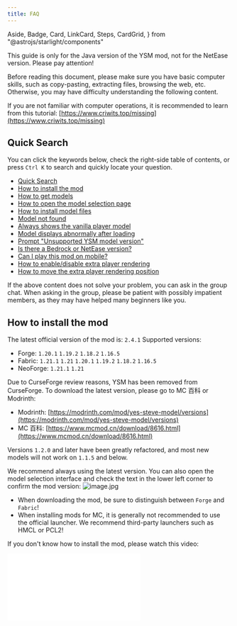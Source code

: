 ```yaml
---
title: FAQ
---
```


  Aside,
  Badge,
  Card,
  LinkCard,
  Steps,
  CardGrid,
} from "@astrojs/starlight/components"

<Aside type="tip">

This guide is only for the Java version of the YSM mod, not for the NetEase version. Please pay attention!

</Aside>

<Aside type="caution">

Before reading this document, please make sure you have basic computer skills, such as copy-pasting, extracting files, browsing the web, etc. Otherwise, you may have difficulty understanding the following content.

If you are not familiar with computer operations, it is recommended to learn from this tutorial: [https://www.criwits.top/missing](https://www.criwits.top/missing)

</Aside>

## Quick Search

You can click the keywords below, check the right-side table of contents, or press `Ctrl K` to search and quickly locate your question.

- [Quick Search](#quick-search)
- [How to install the mod](#how-to-install-the-mod)
- [How to get models](#how-to-get-models)
- [How to open the model selection page](#how-to-open-the-model-selection-page)
- [How to install model files](#how-to-install-model-files)
- [Model not found](#model-not-found)
- [Always shows the vanilla player model](#always-shows-the-vanilla-player-model)
- [Model displays abnormally after loading](#model-displays-abnormally-after-loading)
- [Prompt "Unsupported YSM model version"](#prompt-unsupported-ysm-model-version)
- [Is there a Bedrock or NetEase version?](#is-there-a-bedrock-or-netease-version)
- [Can I play this mod on mobile?](#can-i-play-this-mod-on-mobile)
- [How to enable/disable extra player rendering](#how-to-enable-disable-extra-player-rendering)
- [How to move the extra player rendering position](#how-to-move-the-extra-player-rendering-position)

If the above content does not solve your problem, you can ask in the group chat. When asking in the group, please be patient with possibly impatient members, as they may have helped many beginners like you.

<CardGrid>

<LinkCard
  title="Yes Steve Model Mod Group Chat ①"
  href="https://qm.qq.com/q/DnMzfKRPFK"
/>

<LinkCard
  title="Yes Steve Model Mod Group Chat ②"
  href="https://qm.qq.com/q/kXgjd9i7Uk"
/>

<LinkCard
  title="Yes Steve Model Mod Group Chat ③"
  href="https://qm.qq.com/q/rsoLMfBJCg"
/>

<LinkCard
  title="Yes Steve Model Mod Group Chat ④"
  href="https://qm.qq.com/q/4sANpvLFK8"
/>

</CardGrid>

## How to install the mod

The latest official version of the mod is: `2.4.1`
Supported versions:

<Card title="Version 2.4.1">

- Forge: `1.20.1` `1.19.2` `1.18.2` `1.16.5`
- Fabric: `1.21.1` `1.21`
  `1.20.1` `1.19.2` `1.18.2` `1.16.5`
- NeoForge: `1.21.1` `1.21`

</Card>

Due to CurseForge review reasons, YSM has been removed from CurseForge. To download the latest version, please go to MC 百科 or Modrinth:

- Modrinth: [https://modrinth.com/mod/yes-steve-model/versions](https://modrinth.com/mod/yes-steve-model/versions)
- MC 百科: [https://www.mcmod.cn/download/8616.html](https://www.mcmod.cn/download/8616.html)

Versions `1.2.0` and later have been greatly refactored, and most new models will not work on `1.1.5` and below.

We recommend always using the latest version. You can also open the model selection interface and check the text in the lower left corner to confirm the mod version:
![image.jpg](/images/ShztlRosQPAaFBj.png)

<Aside>

- When downloading the mod, be sure to distinguish between `Forge` and `Fabric`!
- When installing mods for MC, it is generally not recommended to use the official launcher. We recommend third-party launchers such as HMCL or PCL2!

</Aside>

If you don't know how to install the mod, please watch this video:

<iframe
  src="//player.bilibili.com/player.html?isOutside=true&aid=832321173&bvid=BV1434y1M7cb&cid=1301572367&p=1&autoplay=false"
  scrolling="no"
  border="0"
  frameborder="no"
  framespacing="0"
  allowfullscreen="true"
/>

## How to get models

Most creators post model showcase videos on Bilibili. You can search for relevant keywords on Bilibili to find the models you want. Some creators also post paid or free models on Afdian, and there is a free collection maintained by enthusiasts. Some creators also post models on Planet Minecraft.

<CardGrid>

<LinkCard
  icon="ri:bilibili-fill"
  title="Bilibili Model Search"
  href="https://search.bilibili.com/all?keyword=ysm%E6%A8%A1%E5%9E%8B"
/>

<LinkCard
  icon="simple-icons:afdian"
  title="Afdian Model Search"
  href="https://afdian.com/search?q=YSM"
/>

<LinkCard
  icon="mdi:github"
  title="GitHub Free Model Repository"
  href="https://github.com/Elaina69/Yes-Steve-Model-Repo"
/>

<LinkCard
  icon="ri:earth-line"
  title="Planet Minecraft Model Search"
  href="https://www.planetminecraft.com/mods/?keywords=YSM"
/>

</CardGrid>

## How to open the model selection page

In the game, press the `Alt Y` shortcut (Forge and NeoForge) or the `Y` key (Fabric). If successful, the model interface will appear.
If nothing happens, please check the following:

- Did you install the mod?
  - Make sure the mod version matches your Minecraft and mod loader version.
  - Pay attention to the difference between Forge and Fabric!
- Did you press the correct key?
- Did you change the default key binding?
- Are there any key conflicts?
- Is your keyboard working properly?

## How to install model files

<Aside>

The following model installation steps are only for singleplayer. If you are a server player, only the server owner can install models!

</Aside>

<Steps>

1. After opening the model selection interface, click the `Open Model Folder` button in the upper right corner.

   ![1.jpg](/images/1ClHjr3ApLx5u6m.png)

2. In the pop-up interface, click `Open Model Folder`.

   ![2.jpg](/images/rTOg4kZLb3jpzPn.png)

3. A folder window will pop up, as shown below:

   ![3.jpg](/images/T6cVnUyfmi927GW.png)

4. Put the model files you obtained into the popped-up window, as shown:

   ![4.jpg](/images/VuiRdxMIFLvpNBt.png)

   ![5.jpg](/images/rThBdgqjwlp9c24.png)

   After that, return to the game.

5. Press the `/` key and enter the command `ysm model reload` (this command requires OP permission), as shown:

   ![6.jpg](/images/OUp6GX35SfdDezJ.png)

6. Press Enter to execute. When the following message appears, the model has been loaded:

   ![7.jpg](/images/56WfVpFUtXidmKD.png)

7. Now open the model selection page, and you should see the newly installed files.

   ![8.jpg](/images/FahgjmoczbBH3Rf.png)

   If there are many models, you may need to use the page buttons below to find your model.

</Steps>

## Model not found

If you have placed the model as described above but still cannot find it, please check the following:

- Did you install the YSM mod?
- Is your YSM version the latest (latest is 2.4.1)? Most new models require version 2.2.2 or above. Version 1.1.5 is no longer supported!
- Are you in singleplayer, not multiplayer? Multiplayer requires the server owner to install the model on the server.
- Did you use the `/ysm model reload` command to reload models?
- If this is your first time playing and you have many models installed, after reloading, only the default model may be shown. Please wait patiently while the mod builds the cache. Once done, the models will appear. (Same for multiplayer)

## Always shows the vanilla player model

If you have installed the YSM mod and can open the model selection interface, but always see the vanilla player model no matter which model you use, please disable "Block rendering of your own player model" in the mod settings as follows:

<Steps>
1. Open the model selection interface:

    If you don't know how, see [How to open the model selection page?](#how-to-open-the-model-selection-page)

2.  Click the `Open Model Config` button:

    ![1.jpg](/images/kGebx86qE7lIfzW.png)

3.  Uncheck the option as shown:

    ![2.jpg](/images/riqge8GDN95b1QK.png)

</Steps>

## Model displays abnormally after loading

![optifine.jpg](/images/rHI5iT4zF6OsxvX.jpg)
If you encounter a model mess like this, it is likely caused by Optifine.
You have two solutions:

<Card title="Uninstall Optifine">

Switch to [Oculus (Forge)](https://www.mcmod.cn/class/5741.html) or
[Iris (Fabric)](https://www.mcmod.cn/class/3697.html) as your shader loader.

</Card>

<Card title="Enable Compatibility Renderer">

Use the mod's built-in compatibility renderer as follows:

<Steps>

1. Open the model selection interface:

   If you don't know how, see [How to open the model selection page?](#how-to-open-the-model-selection-page)

2. Click the `Open Model Config` button:

   ![1.jpg](/images/kGebx86qE7lIfzW.png)

3. Check `Use Compatibility Renderer`:

   ![222.jpg](/images/3126yCFT7G9BgsN.png)

</Steps>

</Card>

## Prompt "Unsupported YSM model version"

![lowversion.jpg](https://s21.ax1x.com/2025/02/03/pEZotl6.jpg)
If you see this, please check if your YSM version is the latest (latest is 2.4.1). If not, update the YSM mod.
If the issue persists after updating, contact the model author.

## Is there a Bedrock or NetEase version?

There is now an official NetEase China version of YSM. You can search for `是，史蒂夫模型` in the NetEase component store to download and play for free!
![saveimage_1738309430.jpg](/images/vnRl7bwKiqCahPk.jpg)

<Aside>

Note: The NetEase and Java versions are different communities.
If you encounter issues with the NetEase version, do not report them to the Java team, and vice versa.

</Aside>

## Can I play this mod on mobile?

Yes, but only for Java version 1.1.5 and below. Starting from version 1.2.0, due to core code changes, mobile is temporarily unsupported. We will gradually address this in future versions.
You can also play the NetEase version.

## How to enable/disable extra player rendering

<Steps>

1. If you don't know how to open the model selection interface, see [How to open the model selection page?](#how-to-open-the-model-selection-page) and open it.

2. Click the `Open Model Config` button, as shown:
   ![1.jpg](/images/kGebx86qE7lIfzW.png) 3.
   Check or uncheck the `Disable extra player rendering` option to enable or disable extra player rendering, as shown:

   ![extra.jpg](/images/fYHjie13xLgakCr.png)

</Steps>

## How to move the extra player rendering position

In the game, press the `Alt P` shortcut (Fabric version just press `P`) to open the extra player rendering position settings.

In this interface, you can adjust the position, size, and angle of the extra player rendering according to the instructions in the upper right. When finished, press `Esc` to exit the settings.

![move.jpg](/images/2DV7IORtHzgJT93.png)
